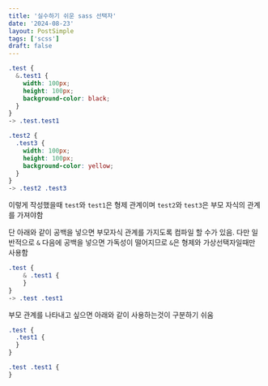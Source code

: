 ```yaml
---
title: '실수하기 쉬운 sass 선택자'
date: '2024-08-23'
layout: PostSimple
tags: ['scss']
draft: false
---
```


```scss
.test {
  &.test1 {
    width: 100px;
    height: 100px;
    background-color: black;
  }
}
-> .test.test1

.test2 {
  .test3 {
    width: 100px;
    height: 100px;
    background-color: yellow;
  }
}
-> .test2 .test3
```

이렇게 작성했을때 `test`와 `test1`은 형제 관계이며
`test2`와 `test3`은 부모 자식의 관계를 가져야함

단 아래와 같이 공백을 넣으면 부모자식 관계를 가지도록 컴파일 할 수가 있음.
다만 일반적으로 `&` 다음에 공백을 넣으면 가독성이 떨어지므로
`&`은 형제와 가상선택자일때만 사용함

```scss
.test {
	& .test1 {
	}
}
-> .test .test1
```

부모 관계를 나타내고 싶으면 아래와 같이 사용하는것이 구분하기 쉬움

```scss
.test {
  .test1 {
  }
}

.test .test1 {
}
```
